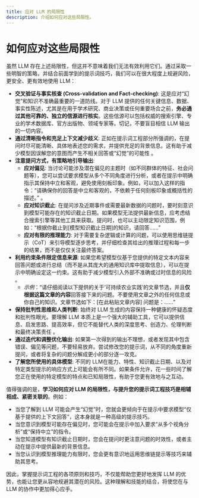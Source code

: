 ```yaml
---
title: 应对 LLM 的局限性
description: 介绍如何应对这些局限性。
---
```


# **如何应对这些局限性**

虽然 LLM 存在上述局限性，但这并不意味着我们无法有效利用它们。通过采取一些明智的策略，并结合前面学到的提示词技巧，我们可以在很大程度上规避风险，更安全、更有效地使用 LLM：

* **交叉验证与事实核查 (Cross-validation and Fact-checking)**: 这是应对“幻觉”和知识不准确最重要的一道防线。对于 LLM 提供的任何关键信息、数据、事实性陈述，尤其是在用于学术研究、商业决策或任何重要场合之前，**务必通过其他可靠的、独立的信源进行核实**。这些信源可以包括权威的搜索引擎、专业的学术数据库、官方出版物、领域专家等。切记，不要盲目相信 LLM 输出的一切内容。
* **通过清晰指令和充足上下文减少歧义**: 正如在提示词工程部分所强调的，在提问时尽可能清晰、具体地表述您的需求，并提供充足的背景信息。这有助于减少模型因误解您的意图而产生不相关回答或“幻觉”的可能性 。
* **注意提问方式，有策略地引导输出**:
  * **应对偏见**: 当讨论可能涉及潜在偏见的主题时（如不同群体的特征、社会问题等），您可以尝试要求模型从多个不同角度进行分析，或者在提示中明确指示其保持中立和客观，避免使用刻板印象。例如，可以加入这样的指令：“请确保你的回答是中立和客观的，不依赖于任何刻板印象或概括性的描述。” 。
  * **应对知识截止**: 在提问涉及近期事件或需要最新数据的问题时，要时刻意识到模型可能存在的知识截止日期。如果模型无法提供最新信息，应考虑结合搜索引擎等其他工具来获取。提问时，也可以主动限定知识范围，例如：“根据你截止到[模型知识截止日期]的知识，请回答……”
  * **应对有限的推理能力**: 对于需要复杂逻辑或计算的问题，可以使用思维链提示（CoT）来引导模型逐步思考，并仔细检查其给出的推理过程和每一步的结果，而不是仅仅关注最终答案。
* **利用约束条件限定信息来源**: 如果您希望模型仅基于您提供的特定文本内容来回答问题或进行总结（而不是从其庞大的通用知识库中提取信息），可以在提示中明确设定这一约束。这有助于减少模型引入外部不准确或过时信息的风险 。
  * *示例*：“请仔细阅读以下提供的关于‘可持续农业实践’的文章节选，并且**仅根据这篇文章的内容**回答接下来的问题。不要使用文章之外的任何信息或你自己的知识。文章节选如下：[在此粘贴文章内容] 问题是：……”
* **保持批判性思维和人类判断**: 始终对 LLM 生成的内容保持一种健康的怀疑态度和批判性眼光。要理解 LLM 本质上是一个强大的辅助工具，它可以提供信息、启发思路、提高效率，但它不能替代人类的深度思考、创造力、伦理判断和最终决策责任 。
* **通过迭代和调整优化输出**: 如果第一次得到的输出不理想，或者发现其中包含错误、偏见等问题，不要轻易放弃。尝试修改您的提示词，从不同的角度重新提问，或者将复杂的问题分解成更小的部分逐一攻克。
* **了解您所使用的具体模型**: 不同的 LLM在能力、特性、知识截止日期、以及对特定类型提示的响应方式上可能会有所不同。如果条件允许，花一些时间了解您正在使用的特定模型的特点和已知局限性，有助于您更有效地与之互动。

值得强调的是，**学习如何应对 LLM 的局限性，与提升您的提示词工程技巧是相辅相成、紧密关联的**。例如：

* 当您了解到 LLM 可能会产生“幻觉”时，您就会更倾向于在提示中要求模型“仅基于提供的上下文回答”，这本身就是一种高级的提示技巧。
* 当您意识到模型可能存在偏见时，您可能会在提示中加入要求“从多个视角分析”或“保持中立”的指令。
* 当您知道模型有知识截止日期时，您会在提问时更注意问题的时效性，或者主动在提示中提供最新的背景信息。
* 当您认识到模型推理能力有限时，您会更有意识地运用思维链提示等技巧来辅助其思考。

因此，掌握提示词工程的各项原则和技巧，不仅能帮助您更好地发挥 LLM 的优势，也能让您更从容地规避其潜在的风险。这种理解和技能的结合，将使您在与 LLM 的协作中更加得心应手。